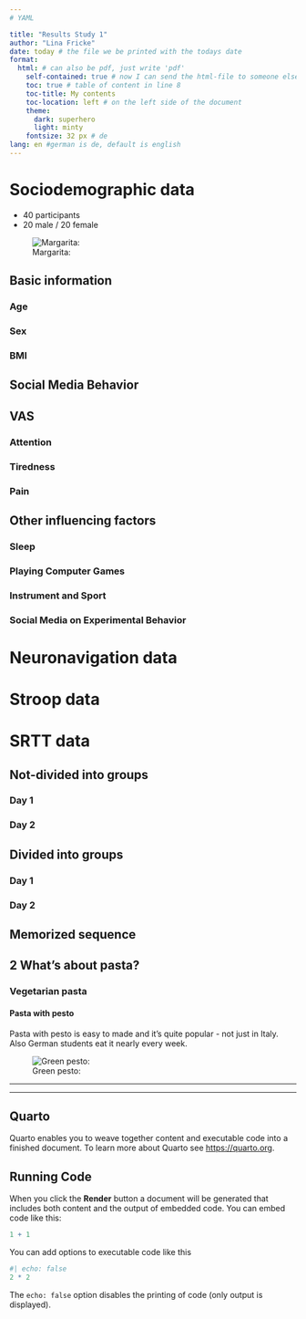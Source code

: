 ```yaml
---
# YAML

title: "Results Study 1"
author: "Lina Fricke"
date: today # the file we be printed with the todays date
format: 
  html: # can also be pdf, just write 'pdf' 
    self-contained: true # now I can send the html-file to someone else, not just a code
    toc: true # table of content in line 8
    toc-title: My contents
    toc-location: left # on the left side of the document
    theme: 
      dark: superhero
      light: minty
    fontsize: 32 px # de
lang: en #german is de, default is english
---
```


# Sociodemographic data

* 40 participants
* 20 male / 20 female


![Margarita:](images/pizza-margherita.jpg)

## Basic information



### Age

### Sex

### BMI

## Social Media Behavior

## VAS

### Attention

### Tiredness

### Pain

## Other influencing factors

### Sleep

### Playing Computer Games

### Instrument and Sport

### Social Media on Experimental Behavior

# Neuronavigation data

# Stroop data

# SRTT data

## Not-divided into groups

### Day 1

### Day 2

## Divided into groups

### Day 1

### Day 2

## Memorized sequence






## 2 What's about pasta?

### Vegetarian pasta

#### Pasta with pesto

Pasta with pesto is easy to made and it's quite popular - not just in Italy. Also German students eat it nearly every week.

![Green pesto:](images/pasta_pesto.jpeg)





---


---

## Quarto

Quarto enables you to weave together content and executable code into a finished document. To learn more about Quarto see <https://quarto.org>.

## Running Code

When you click the **Render** button a document will be generated that includes both content and the output of embedded code. You can embed code like this:

```r
1 + 1
```

You can add options to executable code like this 

```r
#| echo: false
2 * 2
```

The `echo: false` option disables the printing of code (only output is displayed).
